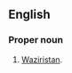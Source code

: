 ==English==
{{wikipedia}}

===Proper noun===
{{en-proper noun}}

# {{context|informal|offensive}} [[Waziristan]].